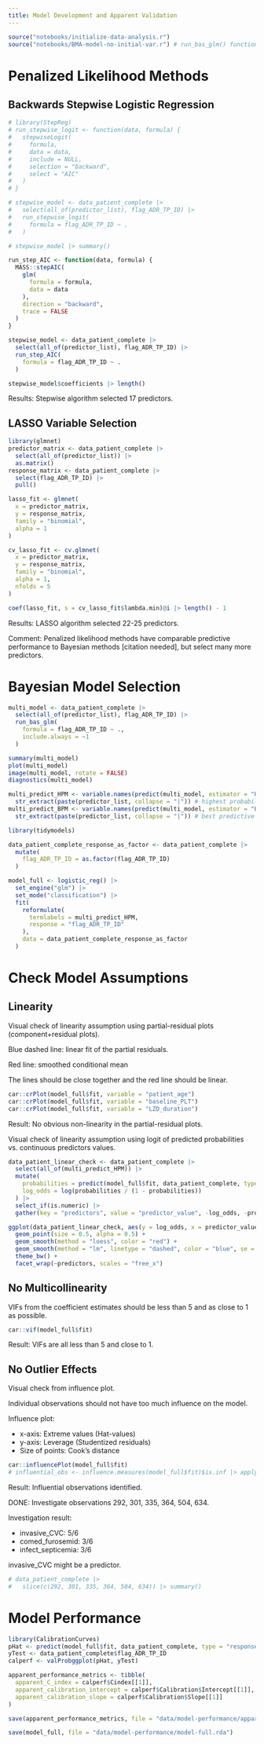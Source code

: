 ```yaml
---
title: Model Development and Apparent Validation
---
```


```r
source("notebooks/initialize-data-analysis.r")
source("notebooks/BMA-model-no-initial-var.r") # run_bas_glm() function
```

# Penalized Likelihood Methods
## Backwards Stepwise Logistic Regression
```r
# library(StepReg)
# run_stepwise_logit <- function(data, formula) {
#   stepwiseLogit(
#     formula,
#     data = data,
#     include = NULL,
#     selection = "backward",
#     select = "AIC"
#   )
# }

# stepwise_model <- data_patient_complete |>
#   select(all_of(predictor_list), flag_ADR_TP_ID) |>
#   run_stepwise_logit(
#     formula = flag_ADR_TP_ID ~ .
#   )

# stepwise_model |> summary()
```

```r
run_step_AIC <- function(data, formula) {
  MASS::stepAIC(
    glm(
      formula = formula,
      data = data
    ),
    direction = "backward",
    trace = FALSE
  )
}

stepwise_model <- data_patient_complete |>
  select(all_of(predictor_list), flag_ADR_TP_ID) |>
  run_step_AIC(
    formula = flag_ADR_TP_ID ~ .
  )

stepwise_model$coefficients |> length()
```

Results: Stepwise algorithm selected 17 predictors.

## LASSO Variable Selection

```r
library(glmnet)
predictor_matrix <- data_patient_complete |>
  select(all_of(predictor_list)) |>
  as.matrix()
response_matrix <- data_patient_complete |>
  select(flag_ADR_TP_ID) |>
  pull()

lasso_fit <- glmnet(
  x = predictor_matrix,
  y = response_matrix,
  family = "binomial",
  alpha = 1
)

cv_lasso_fit <- cv.glmnet(
  x = predictor_matrix,
  y = response_matrix,
  family = "binomial",
  alpha = 1,
  nfolds = 5
)

coef(lasso_fit, s = cv_lasso_fit$lambda.min)@i |> length() - 1
```

Results: LASSO algorithm selected 22-25 predictors.

Comment: Penalized likelihood methods have comparable predictive performance to Bayesian methods [citation needed], but select many more predictors.

# Bayesian Model Selection
```r
multi_model <- data_patient_complete |>
  select(all_of(predictor_list), flag_ADR_TP_ID) |>
  run_bas_glm(
    formula = flag_ADR_TP_ID ~ .,
    include.always = ~1
  )

summary(multi_model)
plot(multi_model)
image(multi_model, rotate = FALSE)
diagnostics(multi_model)

multi_predict_HPM <- variable.names(predict(multi_model, estimator = "HPM"))[-1] |>
  str_extract(paste(predictor_list, collapse = "|")) # highest probability model
multi_predict_BPM <- variable.names(predict(multi_model, estimator = "BPM"))[-1] |>
  str_extract(paste(predictor_list, collapse = "|")) # best predictive model, this model is weird
```

```r
library(tidymodels)

data_patient_complete_response_as_factor <- data_patient_complete |>
  mutate(
    flag_ADR_TP_ID = as.factor(flag_ADR_TP_ID)
  )

model_full <- logistic_reg() |>
  set_engine("glm") |>
  set_mode("classification") |>
  fit(
    reformulate(
      termlabels = multi_predict_HPM,
      response = "flag_ADR_TP_ID"
    ),
    data = data_patient_complete_response_as_factor
  )
```

# Check Model Assumptions

## Linearity

Visual check of linearity assumption using partial-residual plots (component+residual plots).

Blue dashed line: linear fit of the partial residuals.

Red line: smoothed conditional mean

The lines should be close together and the red line should be linear. 

```r
car::crPlot(model_full$fit, variable = "patient_age")
car::crPlot(model_full$fit, variable = "baseline_PLT")
car::crPlot(model_full$fit, variable = "LZD_duration")
```

Result: No obvious non-linearity in the partial-residual plots.

Visual check of linearity assumption using logit of predicted probabilities vs. continuous predictors values.
```r
data_patient_linear_check <- data_patient_complete |>
  select(all_of(multi_predict_HPM)) |>
  mutate(
    probabilities = predict(model_full$fit, data_patient_complete, type = "response"),
    log_odds = log(probabilities / (1 - probabilities))
  ) |>
  select_if(is.numeric) |>
  gather(key = "predictors", value = "predictor_value", -log_odds, -probabilities)

ggplot(data_patient_linear_check, aes(y = log_odds, x = predictor_value)) +
  geom_point(size = 0.5, alpha = 0.5) +
  geom_smooth(method = "loess", color = "red") +
  geom_smooth(method = "lm", linetype = "dashed", color = "blue", se = FALSE) +
  theme_bw() +
  facet_wrap(~predictors, scales = "free_x")
```

## No Multicollinearity

VIFs from the coefficient estimates should be less than 5 and as close to 1 as possible.

```r
car::vif(model_full$fit)
```

Result: VIFs are all less than 5 and close to 1.

## No Outlier Effects

Visual check from influence plot.

Individual observations should not have too much influence on the model.

Influence plot: 

- x-axis: Extreme values (Hat-values)
- y-axis: Leverage (Studentized residuals)
- Size of points: Cook's distance

```r
car::influencePlot(model_full$fit)
# influential_obs <- influence.measures(model_full$fit)$is.inf |> apply(1, any) |> which() |> unname()
```

Result: Influential observations identified. 

DONE: Investigate observations 292, 301, 335, 364, 504, 634. 

Investigation result:

- invasive_CVC: 5/6
- comed_furosemid: 3/6
- infect_septicemia: 3/6

invasive_CVC might be a predictor.

```r
# data_patient_complete |>
#   slice(c(292, 301, 335, 364, 504, 634)) |> summary()
```

# Model Performance
```r
library(CalibrationCurves)
pHat <- predict(model_full$fit, data_patient_complete, type = "response")
yTest <- data_patient_complete$flag_ADR_TP_ID
calperf <- valProbggplot(pHat, yTest)

apparent_performance_metrics <- tibble(
  apparent_C_index = calperf$Cindex[[1]],
  apparent_calibration_intercept = calperf$Calibration$Intercept[[1]],
  apparent_calibration_slope = calperf$Calibration$Slope[[1]]
)

save(apparent_performance_metrics, file = "data/model-performance/apparent-performance-metrics.rda")
```

```r
save(model_full, file = "data/model-performance/model-full.rda")
```